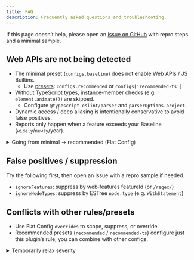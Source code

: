 ```yaml
---
title: FAQ
description: Frequently asked questions and troubleshooting.
---
```


If this page doesn’t help, please open an
<a href="https://github.com/3ru/eslint-plugin-baseline-js/issues">issue on GitHub</a>
with repro steps and a minimal sample.

## Web APIs are not being detected

- The minimal preset (`configs.baseline`) does not enable Web APIs / JS Builtins.
  - Use <a href="/docs/config#presets-flat-config">presets</a>:
  `configs.recommended` or `configs['recommended-ts']`.
- Without TypeScript types, instance‑member checks (e.g. `element.animate()`) are skipped.
  - Configure `@typescript-eslint/parser` and `parserOptions.project`.
- Dynamic access / deep aliasing is intentionally conservative to avoid false positives.
- Reports only happen when a feature exceeds your Baseline (`widely`/`newly`/year).

<details>
  <summary>Going from minimal → recommended (Flat Config)</summary>

```ts
import baselineJs, { BASELINE } from 'eslint-plugin-baseline-js';

export default [
  { plugins: { 'baseline-js': baselineJs } },
  // Switch from minimal → recommended (auto)
  baselineJs.configs.recommended({ available: BASELINE.WIDELY }),
];
```

</details>

## False positives / suppression

Try the following first, then open an issue with a repro sample if needed.
- `ignoreFeatures`: suppress by web‑features featureId (or `/regex/`)
- `ignoreNodeTypes`: suppress by ESTree `node.type` (e.g. `WithStatement`)

## Conflicts with other rules/presets

- Use Flat Config `overrides` to scope, suppress, or override.
- Recommended presets (`recommended` / `recommended-ts`) configure just this plugin’s rule; you can combine with other configs.

<details>
  <summary>Temporarily relax severity</summary>

```ts
rules: {
  // Start with 'warn' to understand the impact
  'baseline-js/use-baseline': ['warn', { available: 'widely' }],
}
```

</details>

